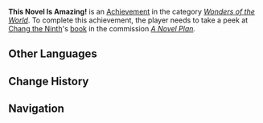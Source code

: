 {{Achievement Infobox
|title        = This Novel Is Amazing!
|id           = 84525
|order id     = 4049
|category     = Wonders of the World
|description  = Steal a peek at [[Chang the Ninth]]'s draft manuscript.
|requirements = Take a peek at the book in ''[[A Novel Plan]].''
|primogems    = 5
|tracking     = 
|type         = Commission
}}
'''This Novel Is Amazing!''' is an [[Achievement]] in the category ''[[Wonders of the World]]''. To complete this achievement, the player needs to take a peek at [[Chang the Ninth]]'s [[Sealed Package|book]] in the commission ''[[A Novel Plan]].''
<!--
==Trivia==

==Video Guides==
{{EVT
|video1   = 
|caption1 = 
}}
-->
==Other Languages==
{{Other Languages
|en      = This Novel Is Amazing!
|zhs     = 这本小说真厉害！
|zhs_rm  = Zhè Běn Xiǎoshuō Zhēn Lìhài!
|zht     = 這本小說真厲害！
|zht_rm  = Zhè Běn Xiǎoshuō Zhēn Lìhài!
|zh_tl   = 
|ja      = この小説はすごい！
|ja_rm   = Kono Shousetsu wa Sugoi!
|ja_tl   = This Novel is Amazing!
|ko      = 이 소설이 짱이야!
|ko_rm   = I Soseol-i Jjang'iya!
|ko_tl   = This Novel is Best!
|es      = ¡Esta novela es genial!
|es_tl   = 
|fr      = Ce roman est génial !
|fr_tl   = This Novel Is Amazing!
|ru      = Потрясающий роман
|ru_tl   = 
|th      = นิยายเล่มนี้สุดยอดไปเลย!
|th_rm   = 
|th_tl   = 
|vi      = Quyển tiểu thuyết này thật lợi hại!
|vi_tl   = 
|de      = Das ist ein Wahnsinnsroman!
|de_tl   = This is an Awesome Novel!
|id      = Novel ini Luar Biasa!
|id_tl   = This Novel is Amazing!
|pt      = Um Romance Extraordinário!
|pt_tl   = 
}}

==Change History==
{{Change History|1.0}}
<!--
==References==
{{Reflist}}
-->
==Navigation==
{{Achievement Navbox|Wonders of the World|Commission}}
